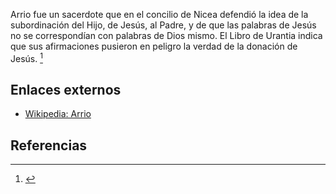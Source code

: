 Arrio fue un sacerdote que en el concilio de Nicea defendió la idea de la subordinación del Hijo, de Jesús, al Padre, y de que las palabras de Jesús no se correspondían con palabras de Dios mismo. El Libro de Urantia indica que sus afirmaciones pusieron en peligro la verdad de la donación de Jesús. <ref name="n0">{{lib|LU|195|0|18}}</ref> 

== Enlaces externos ==

* [https://es.wikipedia.org/wiki/Arrio Wikipedia: Arrio]


== Referencias ==

<references/>
